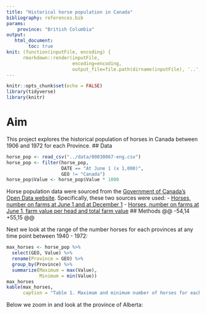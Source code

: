 ---
title: "Historical horse population in Canada"
bibliography: references.bib
params:
    province: "British Columbia"
output: 
   html_document:
        toc: true
knit: (function(inputFile, encoding) { 
      rmarkdown::render(inputFile,
                        encoding=encoding, 
                        output_file=file.path(dirname(inputFile), '..', 'index.html')) })
---

```{r setup, include=FALSE}
knitr::opts_chunk$set(echo = FALSE)
library(tidyverse)
library(knitr)
```

# Aim
This project explores the historical population of horses in Canada between 1906 and 1972 for each Province.
## Data
```{r load data, include = FALSE}
horse_pop <- read_csv("../data/00030067-eng.csv")
horse_pop <- filter(horse_pop,
                    DATE == "At June 1 (x 1,000)",
                    GEO != "Canada")
horse_pop$Value <- horse_pop$Value * 1000
```
Horse population data were sourced from the [Government of Canada's Open Data website](http://open.canada.ca/en/open-data). Specifically, these two sources were used:
- [Horses, number on farms at June 1 and at December 1](http://open.canada.ca/data/en/dataset/43b3a9b3-3842-45e7-8bc8-c4c27b9462ab)
- [Horses, number on farms at June 1, farm value per head and total farm value](http://open.canada.ca/data/en/dataset/b374f60b-9580-44dc-83f6-c0a850c15f30)
## Methods
@@ -54,14 +55,15 @@

Next we look at the range of the number horses for each provinces at any time point between 1940 - 1972:

```{r max horse table}
max_horses <- horse_pop %>% 
  select(GEO, Value) %>% 
  rename(Province = GEO) %>% 
  group_by(Province) %>% 
  summarize(Maximum = max(Value),
            Minimum = min(Value))
max_horses
kable(max_horses, 
      caption = "Table 1. Maximum and minimum number of horses for each province between 1940 - 1972")
```

Below we zoom in and look at the province of Alberta:



